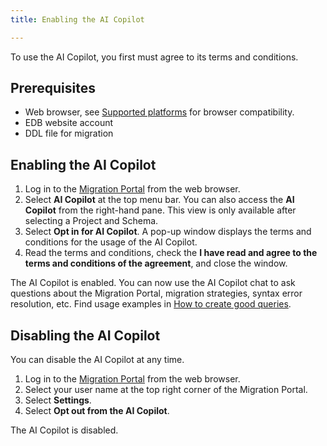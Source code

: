 ```yaml
---
title: Enabling the AI Copilot 

---
```


To use the AI Copilot, you first must agree to its terms and conditions.

## Prerequisites 

- Web browser, see [Supported platforms](https://www.enterprisedb.com/docs/migration_portal/latest/02_supported_platforms/) for browser compatibility. 
- EDB website account 
- DDL file for migration 

## Enabling the AI Copilot

1.  Log in to the [Migration Portal](https://migration.enterprisedb.com/) from the web browser.
1.  Select **AI Copilot** at the top menu bar. 
    You can also access the **AI Copilot** from the right-hand pane. This view is only available after selecting a Project and Schema.
1.  Select **Opt in for AI Copilot**.
    A pop-up window displays the terms and conditions for the usage of the AI Copilot.
1.  Read the terms and conditions, check the **I have read and agree to the terms and conditions of the agreement**, and close the window.  

The AI Copilot is enabled. 
You can now use the AI Copilot chat to ask questions about the Migration Portal, migration strategies, syntax error resolution, etc. 
Find usage examples in [How to create good queries](/migration_portal/4/03_mp_using_portal/mp_ai_copilot/ai_good_prompts/).

## Disabling the AI Copilot 

You can disable the AI Copilot at any time. 

1.  Log in to the [Migration Portal](https://migration.enterprisedb.com/) from the web browser.
1.  Select your user name at the top right corner of the Migration Portal. 
1.  Select **Settings**. 
1.  Select **Opt out from the AI Copilot**. 

The AI Copilot is disabled. 

